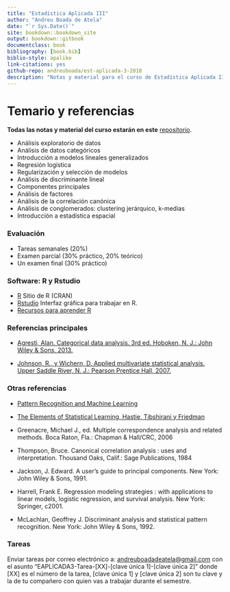 ```yaml
--- 
title: "Estadística Aplicada III"
author: "Andreu Boada de Atela"
date: "`r Sys.Date()`"
site: bookdown::bookdown_site
output: bookdown::gitbook
documentclass: book
bibliography: [book.bib]
biblio-style: apalike
link-citations: yes
github-repo: andreuboada/est-aplicada-3-2018
description: "Notas y material para el curso de Estadística Aplicada III, 2018 (ITAM)"
---
```


# Temario y referencias {-}

**Todas las notas y material del curso estarán en este** [repositorio](https://github.com/andreuboada/est-aplicada-3-2018).

- Análisis exploratorio de datos
- Análisis de datos categóricos
- Introducción a modelos lineales generalizados
- Regresión logística 
- Regularización y selección de modelos
- Análisis de discriminante lineal
- Componentes principales
- Análisis de factores
- Análisis de la correlación canónica
- Análisis de conglomerados: clustering jerárquico, k-medias
- Introducción a estadística espacial


### Evaluación {-}

- Tareas semanales (20%)
- Examen parcial (30% práctico, 20% teórico)
- Un examen final (30% práctico)

### Software: R y Rstudio {-}

- [R](https://cran.r-project.org) Sitio de R (CRAN)
- [Rstudio](https://www.rstudio.com/products/RStudio/) Interfaz gráfica para trabajar en R.
- [Recursos para aprender R](https://www.rstudio.com/online-learning/#R)

### Referencias principales {-}

- [Agresti, Alan. Categorical data analysis. 3rd ed.  Hoboken, N. J.: John Wiley & Sons, 2013.](https://www.wiley.com/en-us/Categorical+Data+Analysis%2C+3rd+Edition-p-9780470463635)

- [Johnson, R., y Wichern, D. Applied multivariate statistical analysis. Upper Saddle River, N. J.: Pearson Prentice Hall, 2007.](https://www.pearson.com/us/higher-education/program/Johnson-Applied-Multivariate-Statistical-Analysis-6th-Edition/PGM274834.html)

### Otras referencias {-}

- [Pattern Recognition and Machine Learning](http://www.springer.com/us/book/9780387310732)

- [The Elements of Statistical Learning, Hastie, Tibshirani y Friedman](https://web.stanford.edu/~hastie/ElemStatLearn/)

- Greenacre, Michael J., ed. Multiple correspondence analysis and related methods. Boca Raton, Fla.: Chapman & Hall/CRC, 2006
 
- Thompson, Bruce. Canonical correlation analysis : uses and interpretation. Thousand Oaks, Calif.: Sage Publications, 1984

- Jackson, J. Edward. A user’s guide to principal components. New York: John Wiley & Sons, 1991.

- Harrell, Frank E. Regression modeling strategies : with applications to linear models, logistic regression, and survival analysis. New York: Springer, c2001.

- McLachlan, Geoffrey J. Discriminant analysis and statistical pattern recognition. New York: John Wiley & Sons, 1992. 

### Tareas {-}

Enviar tareas por correo electrónico a: [andreuboadadeatela@gmail.com](andreuboadadeatela@gmail.com) con el asunto "EAPLICADA3-Tarea-[XX]-[clave única 1]-[clave única 2]" donde [XX] es el número de la tarea, [clave única 1] y [clave única 2] son tu clave y la de tu compañero con quien vas a trabajar durante el semestre.
 
